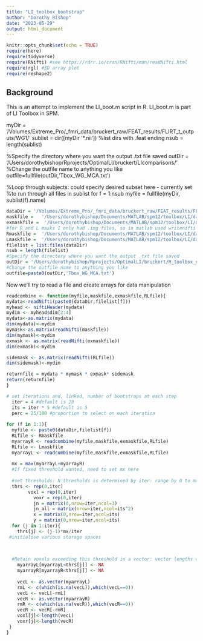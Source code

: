 ```yaml
---
title: "LI_toolbox_bootstrap"
author: "Dorothy Bishop"
date: "2023-05-29"
output: html_document
---
```


```r
knitr::opts_chunk$set(echo = TRUE)
require(here)
require(tidyverse)
require(RNifti) #see https://rdrr.io/cran/RNifti/man/readNifti.html
require(rgl) #3D array plot
require(reshape2)

```

## Background

This is an attempt to implement the LI_boot.m script in R. LI_boot.m is part of LI Toolbox in SPM.


myDir = '/Volumes/Extreme_Pro/_fmri_data/bruckert_raw/FEAT_results/FLIRT_t_outputs/WG1/'
sublist = dir([myDir '*.nii'])  %list dirs with .feat ending
nsub = length(sublist)

%Specify the directory where you want the output .txt file saved
outDir = '/Users/dorothybishop/Rprojects/OptimalLI/bruckert/LIcomparisons/'
%Change the outfile name to anything you like
outfile=fullfile(outDir,'Tbox_WG_MCA.txt')

%Loop through subjects: could specify desired subset here - currently set
%to run through all files in sublist
for f = 1:nsub
   myfile = fullfile(myDir, sublist(f).name)


```r

dataDir = '/Volumes/Extreme_Pro/_fmri_data/bruckert_raw/FEAT_results/FLIRT_t_outputs/WG1/'
maskfile =   '/Users/dorothybishop/Documents/MATLAB/spm12/toolbox/LI/data/LI-MCA-mask.nii'
exmaskfile =  '/Users/dorothybishop/Documents/MATLAB/spm12/toolbox/LI/data/LI-midline_5_ex.nii'
#for R and L masks I only had .img files, so in matlab used writenifti to convert
Rmaskfile =  '/Users/dorothybishop/Documents/MATLAB/spm12/toolbox/LI/data/Rvol.nii'
Lmaskfile =  '/Users/dorothybishop/Documents/MATLAB/spm12/toolbox/LI/data/Lvol.nii'
filelist = list.files(dataDir)
nsub = length(filelist)
#Specify the directory where you want the output .txt file saved
outDir = '/Users/dorothybishop/Rprojects/OptimalLI/bruckert/R_toolbox_out/'
#Change the outfile name to anything you like
outfile=paste0(outDir,'Tbox_WG_MCA.txt')

```

Now we'll try to read a file and create arrays for data manipulation


```r
readcombine <- function(myfile,maskfile,exmaskfile,RLfile){
mydata<-readNifti(paste0(dataDir,filelist[f]))
myhead <- niftiHeader(mydata)
mydim <- myhead$dim[2:4]
mydata<-as.matrix(mydata)
dim(mydata)<-mydim
mymask<-as.matrix(readNifti(maskfile))
dim(mymask)<-mydim
exmask <- as.matrix(readNifti(exmaskfile))
dim(exmask)<-mydim

sidemask <- as.matrix(readNifti(RLfile))
dim(sidemask)<-mydim

returnfile = mydata * mymask * exmask* sidemask
return(returnfile)
}
```



```r
# set iterations and, linked, number of bootstraps at each step
  iter = 4 #default is 20
  its = iter * 5 #default is 5
  perc = 25/100 #proportion to select on each iteration
  
for (f in 1:1){
  myfile <- paste0(dataDir,filelist[f])
  RLfile <- Rmaskfile
  myarrayR <- readcombine(myfile,maskfile,exmaskfile,RLfile)
  RLfile <- Lmaskfile
  myarrayL <- readcombine(myfile,maskfile,exmaskfile,RLfile)
  
  mx = max(myarrayL+myarrayR)
  #If fixed threshold wanted, need to set mx here
  
  #set thresholds: N thresholds is determined by iter: range by 0 to mx
  thrs <- rep(0,iter)
  		voxl = rep(0,iter)
		  voxr = rep(0,iter)
		  jn = matrix(0,nrow=iter,ncol=3)
		  jn_all = matrix(nrow=iter,ncol=its^2)
		  x = matrix(0,nrow=iter,ncol=its)
		  y = matrix(0,nrow=iter,ncol=its)
  for (j in 1:iter){
    thrs[j] <- (j-1)*mx/iter
 #initialise various storage spaces 
		  

		  
  #Retain voxels exceeding this threshold in a vector: vector lengths will differ for L and R
	myarrayL[myarrayL<thrs[j]] <- NA
	myarrayR[myarrayR<thrs[j]] <- NA
	
	vecL <- as.vector(myarrayL)
	rmL <- c(which(is.na(vecL)),which(vecL==0))
	vecL <- vecL[-rmL]
	vecR <- as.vector(myarrayR)
	rmR <- c(which(is.na(vecR)),which(vecR==0))
	vecR <- vecR[-rmR]
	voxl[j]<-length(vecL)
	voxr[j]<-length(vecR)
 }
}
```


